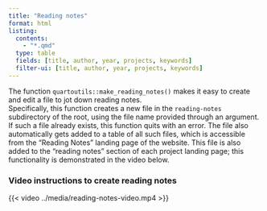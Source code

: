 ```yaml
---
title: "Reading notes"
format: html
listing:
  contents:
    - "*.qmd"
  type: table
  fields: [title, author, year, projects, keywords]
  filter-ui: [title, author, year, projects, keywords]
---
```


The function `quartoutils::make_reading_notes()` makes it easy to create and edit a file to jot down reading notes.  
Specifically, this function creates a new file in the `reading-notes` subdirectory of the root, using the file name provided through an argument. 
If such a file already exists, this function quits with an error. 
The file also automatically gets added to a table of all such files, which is accessible from the "Reading Notes" landing page of the website.
This file is also added to the "reading notes" section of each project landing page; this functionality is demonstrated in the video below. 
  
:::{.callout-note collapse="true"}

### Video instructions to create reading notes

{{< video ../media/reading-notes-video.mp4 >}}

:::